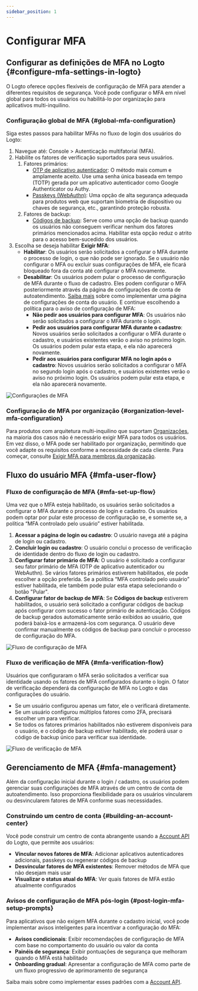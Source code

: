 ```yaml
---
sidebar_position: 1
---
```


# Configurar MFA

## Configurar as definições de MFA no Logto \{#configure-mfa-settings-in-logto}

O Logto oferece opções flexíveis de configuração de MFA para atender a diferentes requisitos de segurança. Você pode configurar o MFA em nível global para todos os usuários ou habilitá-lo por organização para aplicativos multi-inquilino.

### Configuração global de MFA \{#global-mfa-configuration}

Siga estes passos para habilitar MFAs no fluxo de login dos usuários do Logto:

1. Navegue até: <CloudLink to="/mfa">Console > Autenticação multifatorial (MFA)</CloudLink>.
2. Habilite os fatores de verificação suportados para seus usuários.
   1. Fatores primários:
      - [OTP de aplicativo autenticador](/end-user-flows/mfa/authenticator-app-otp): O método mais comum e amplamente aceito. Use uma senha única baseada em tempo (TOTP) gerada por um aplicativo autenticador como Google Authenticator ou Authy.
      - [Passkeys (WebAuthn)](/end-user-flows/mfa/webauthn): Uma opção de alta segurança adequada para produtos web que suportam biometria de dispositivo ou chaves de segurança, etc., garantindo proteção robusta.
   2. Fatores de backup:
      - [Códigos de backup](/end-user-flows/mfa/backup-codes): Serve como uma opção de backup quando os usuários não conseguem verificar nenhum dos fatores primários mencionados acima. Habilitar esta opção reduz o atrito para o acesso bem-sucedido dos usuários.
3. Escolha se deseja habilitar **Exigir MFA**:
   - **Habilitar**: Os usuários serão solicitados a configurar o MFA durante o processo de login, o que não pode ser ignorado. Se o usuário não configurar o MFA ou excluir suas configurações de MFA, ele ficará bloqueado fora da conta até configurar o MFA novamente.
   - **Desabilitar**: Os usuários podem pular o processo de configuração de MFA durante o fluxo de cadastro. Eles podem configurar o MFA posteriormente através da página de configurações de conta de autoatendimento. [Saiba mais](/end-user-flows/account-settings/) sobre como implementar uma página de configurações de conta do usuário. E continue escolhendo a política para o aviso de configuração de MFA:
     - **Não pedir aos usuários para configurar MFA**: Os usuários não serão solicitados a configurar o MFA durante o login.
     - **Pedir aos usuários para configurar MFA durante o cadastro**: Novos usuários serão solicitados a configurar o MFA durante o cadastro, e usuários existentes verão o aviso no próximo login. Os usuários podem pular esta etapa, e ela não aparecerá novamente.
     - **Pedir aos usuários para configurar MFA no login após o cadastro**: Novos usuários serão solicitados a configurar o MFA no segundo login após o cadastro, e usuários existentes verão o aviso no próximo login. Os usuários podem pular esta etapa, e ela não aparecerá novamente.

<img src="/img/assets/configure-mfa.png" alt="Configurações de MFA" />

### Configuração de MFA por organização \{#organization-level-mfa-configuration}

Para produtos com arquitetura multi-inquilino que suportam [Organizações](/organizations), na maioria dos casos não é necessário exigir MFA para todos os usuários. Em vez disso, o MFA pode ser habilitado por organização, permitindo que você adapte os requisitos conforme a necessidade de cada cliente. Para começar, consulte [Exigir MFA para membros da organização](/organizations/organization-management#require-mfa-for-organization-members).

## Fluxo do usuário MFA \{#mfa-user-flow}

### Fluxo de configuração de MFA \{#mfa-set-up-flow}

Uma vez que o MFA esteja habilitado, os usuários serão solicitados a configurar o MFA durante o processo de login e cadastro. Os usuários podem optar por pular este processo de configuração se, e somente se, a política “MFA controlado pelo usuário” estiver habilitada.

1. **Acessar a página de login ou cadastro**: O usuário navega até a página de login ou cadastro.
2. **Concluir login ou cadastro**: O usuário conclui o processo de verificação de identidade dentro do fluxo de login ou cadastro.
3. **Configurar fator primário de MFA**: O usuário é solicitado a configurar seu fator primário de MFA (OTP de aplicativo autenticador ou WebAuthn). Se vários fatores primários estiverem habilitados, ele pode escolher a opção preferida. Se a política “MFA controlado pelo usuário” estiver habilitada, ele também pode pular esta etapa selecionando o botão "Pular".
4. **Configurar fator de backup de MFA**: Se **Códigos de backup** estiverem habilitados, o usuário será solicitado a configurar códigos de backup após configurar com sucesso o fator primário de autenticação. Códigos de backup gerados automaticamente serão exibidos ao usuário, que poderá baixá-los e armazená-los com segurança. O usuário deve confirmar manualmente os códigos de backup para concluir o processo de configuração do MFA.

<img src="/img/assets/link-mfa.png" alt="Fluxo de configuração de MFA" />

### Fluxo de verificação de MFA \{#mfa-verification-flow}

Usuários que configuraram o MFA serão solicitados a verificar sua identidade usando os fatores de MFA configurados durante o login. O fator de verificação dependerá da configuração de MFA no Logto e das configurações do usuário.

- Se um usuário configurou apenas um fator, ele o verificará diretamente.
- Se um usuário configurou múltiplos fatores como 2FA, precisará escolher um para verificar.
- Se todos os fatores primários habilitados não estiverem disponíveis para o usuário, e o código de backup estiver habilitado, ele poderá usar o código de backup único para verificar sua identidade.

<img src="/img/assets/verify-mfa.png" alt="Fluxo de verificação de MFA" />

## Gerenciamento de MFA \{#mfa-management}

Além da configuração inicial durante o login / cadastro, os usuários podem gerenciar suas configurações de MFA através de um centro de conta de autoatendimento. Isso proporciona flexibilidade para os usuários vincularem ou desvincularem fatores de MFA conforme suas necessidades.

### Construindo um centro de conta \{#building-an-account-center}

Você pode construir um centro de conta abrangente usando a [Account API](/end-user-flows/account-settings/by-account-api) do Logto, que permite aos usuários:

- **Vincular novos fatores de MFA**: Adicionar aplicativos autenticadores adicionais, passkeys ou regenerar códigos de backup
- **Desvincular fatores de MFA existentes**: Remover métodos de MFA que não desejam mais usar
- **Visualizar o status atual do MFA**: Ver quais fatores de MFA estão atualmente configurados

### Avisos de configuração de MFA pós-login \{#post-login-mfa-setup-prompts}

Para aplicativos que não exigem MFA durante o cadastro inicial, você pode implementar avisos inteligentes para incentivar a configuração do MFA:

- **Avisos condicionais**: Exibir recomendações de configuração de MFA com base no comportamento do usuário ou valor da conta
- **Painéis de segurança**: Exibir pontuações de segurança que melhoram quando o MFA está habilitado
- **Onboarding gradual**: Apresentar a configuração de MFA como parte de um fluxo progressivo de aprimoramento de segurança

Saiba mais sobre como implementar esses padrões com a [Account API](/end-user-flows/account-settings/by-account-api).
